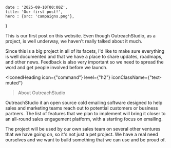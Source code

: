 	date : '2025-09-10T00:00Z',
	title: 'Our first post!',
	hero : {src: 'campaigns.png'},
}

This is our first post on this website. Even though OutreachStudio, as a
project, is well underway, we haven't really talked about it much.

Since this is a big project in all of its facets, I'd like to make sure
everything is well documented and that we have a place to share updates,
roadmaps, and other news. Feedback is also very important so we need to
spread the word and get people involved before we launch.

<IconedHeading
	icon={"command"}
	level={"h2"}
	iconClassName={"text-muted"}
>About OutreachStudio</IconedHeading>


OutreachStudio it an open source cold emailing software designed to help
sales and marketing teams reach out to potential customers or business
partners. The list of features that we plan to implement will bring it
closer to an all-round sales engagement platform, with a starting focus on
emailing.

The project will be used by our own sales team on several other ventures
that we have going on, so it's not just a pet project. We have a real need
ourselves and we want to build something that we can use and be proud of.
